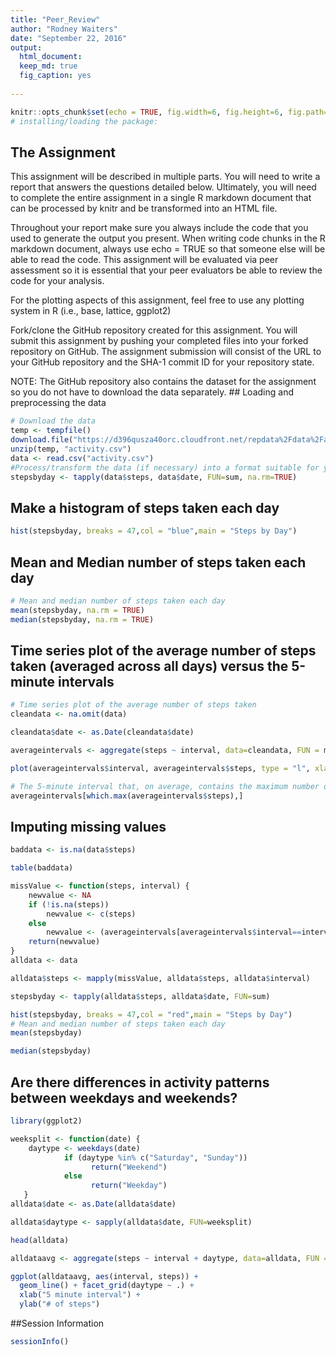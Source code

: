 ---
title: "Peer_Review"
author: "Rodney Waiters"
date: "September 22, 2016"
output: 
  html_document: 
  keep_md: true
  fig_caption: yes
        
---

```{r setup, include=FALSE}
knitr::opts_chunk$set(echo = TRUE, fig.width=6, fig.height=6, fig.path= "figure/")
# installing/loading the package:

```
## The Assignment
This assignment will be described in multiple parts. You will need to write a report that answers the questions detailed below. Ultimately, you will need to complete the entire assignment in a single R markdown document that can be processed by knitr and be transformed into an HTML file.

Throughout your report make sure you always include the code that you used to generate the output you present. When writing code chunks in the R markdown document, always use echo = TRUE so that someone else will be able to read the code. This assignment will be evaluated via peer assessment so it is essential that your peer evaluators be able to review the code for your analysis.

For the plotting aspects of this assignment, feel free to use any plotting system in R (i.e., base, lattice, ggplot2)

Fork/clone the GitHub repository created for this assignment. You will submit this assignment by pushing your completed files into your forked repository on GitHub. The assignment submission will consist of the URL to your GitHub repository and the SHA-1 commit ID for your repository state.

NOTE: The GitHub repository also contains the dataset for the assignment so you do not have to download the data separately.
## Loading and preprocessing the data
```{r}
# Download the data
temp <- tempfile()
download.file("https://d396qusza40orc.cloudfront.net/repdata%2Fdata%2Factivity.zip", destfile = temp )
unzip(temp, "activity.csv")
data <- read.csv("activity.csv")
#Process/transform the data (if necessary) into a format suitable for your analysis
stepsbyday <- tapply(data$steps, data$date, FUN=sum, na.rm=TRUE)
```
## Make a histogram of steps taken each day
```{r}
hist(stepsbyday, breaks = 47,col = "blue",main = "Steps by Day")
```
## Mean and Median number of steps taken each day
```{r}
# Mean and median number of steps taken each day
mean(stepsbyday, na.rm = TRUE)
median(stepsbyday, na.rm = TRUE)
```
## Time series plot of the average number of steps taken (averaged across all days) versus the 5-minute intervals
```{r}
# Time series plot of the average number of steps taken
cleandata <- na.omit(data)

cleandata$date <- as.Date(cleandata$date)

averageintervals <- aggregate(steps ~ interval, data=cleandata, FUN = mean)

plot(averageintervals$interval, averageintervals$steps, type = "l", xlab = "5-minute interval", ylab = "average number of steps taken")

# The 5-minute interval that, on average, contains the maximum number of steps
averageintervals[which.max(averageintervals$steps),]
```
## Imputing missing values
```{r baddata}
baddata <- is.na(data$steps)

table(baddata)

missValue <- function(steps, interval) {
    newvalue <- NA
    if (!is.na(steps))
        newvalue <- c(steps)
    else
        newvalue <- (averageintervals[averageintervals$interval==interval, "steps"])
    return(newvalue)
}
alldata <- data

alldata$steps <- mapply(missValue, alldata$steps, alldata$interval)

stepsbyday <- tapply(alldata$steps, alldata$date, FUN=sum)

hist(stepsbyday, breaks = 47,col = "red",main = "Steps by Day")
# Mean and median number of steps taken each day
mean(stepsbyday)

median(stepsbyday)
```
## Are there differences in activity patterns between weekdays and weekends?
```{r weekends}
library(ggplot2)

weeksplit <- function(date) {
    daytype <- weekdays(date)
            if (daytype %in% c("Saturday", "Sunday"))
                  return("Weekend")
            else 
                  return("Weekday")
   }
alldata$date <- as.Date(alldata$date)

alldata$daytype <- sapply(alldata$date, FUN=weeksplit)

head(alldata)

alldataavg <- aggregate(steps ~ interval + daytype, data=alldata, FUN =mean)

ggplot(alldataavg, aes(interval, steps)) + 
  geom_line() + facet_grid(daytype ~ .) +
  xlab("5 minute interval") +
  ylab("# of steps")
```
##Session Information
```{r sessionInfo, include=TRUE, echo=TRUE, results='markup'}
sessionInfo()
```
